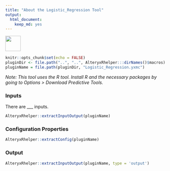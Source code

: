 ```yaml
---
title: "About the Logistic_Regression Tool"
output: 
  html_document: 
    keep_md: yes
---
```


<img src="../../Logistic_RegressionIcon.png" width=48 height=48 />

```r
knitr::opts_chunk$set(echo = FALSE)
pluginDir <- file.path("..", "..", AlteryxRhelper:::dirNames()$macros)
pluginName = file.path(pluginDir, "Logistic_Regression.yxmc")
```

<!-- Insert description of plugin -->

_Note: This tool uses the R tool. Install R and the necessary packages by going to Options > Download Predictive Tools._

### Inputs

There are ___ inputs.

```r
AlteryxRhelper::extractInputOutput(pluginName)
```

### Configuration Properties

```r
AlteryxRhelper::extractConfig(pluginName)
```

### Output

```r
AlteryxRhelper::extractInputOutput(pluginName, type = 'output')
```